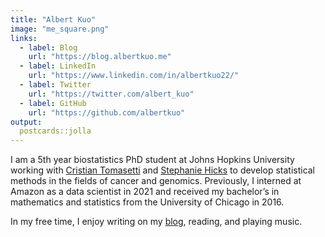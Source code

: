 ```yaml
---
title: "Albert Kuo"
image: "me_square.png"
links:
  - label: Blog
    url: "https://blog.albertkuo.me"
  - label: LinkedIn
    url: "https://www.linkedin.com/in/albertkuo22/"
  - label: Twitter
    url: "https://twitter.com/albert_kuo"
  - label: GitHub
    url: "https://github.com/albertkuo"
output:
  postcards::jolla
---
```


I am a 5th year biostatistics PhD student at Johns Hopkins University working with [Cristian Tomasetti](https://www.cristiantomasetti.com/) and 
[Stephanie Hicks](https://www.stephaniehicks.com/) to develop statistical methods in
the fields of cancer and genomics. Previously, I interned at Amazon as a data scientist
in 2021 and received my bachelor's in mathematics and statistics from the University of Chicago in 2016.

In my free time, I enjoy writing on my [blog](https://blog.albertkuo.me/), reading, and playing music.

<!-- Global site tag (gtag.js) - Google Analytics -->
<script async src="https://www.googletagmanager.com/gtag/js?id=UA-98438367-1"></script>
<script>
  window.dataLayer = window.dataLayer || [];
  function gtag(){dataLayer.push(arguments);}
  gtag('js', new Date());

  gtag('config', 'UA-98438367-1');
</script>